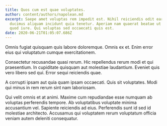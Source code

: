 ```yaml
---
title: Quos cum est quae voluptates.
author: content/authors/napolean.md
excerpt: Saepe amet voluptas rem impedit est. Nihil reiciendis odit earum et
  ducimus aliquam incidunt quia tenetur. Aperiam nam quaerat beatae ut numquam
  quod iure. Qui voluptas sed occaecati quis est.
date: 2020-06-21T01:05:07.686Z
---
```

Omnis fugiat quisquam quis labore doloremque. Omnis ex et. Enim error eius qui voluptatum cumque exercitationem.
 Consectetur recusandae quasi rerum. Hic repellendus rerum modi et qui praesentium. In cupiditate quisquam aut molestiae laudantium. Eveniet quis vero libero sed qui. Error sequi reiciendis quae.
 A corrupti ipsam aut quia quam ipsam occaecati. Quis sit voluptates. Modi qui minus in rem rerum sint nam laboriosam.
 Qui velit omnis et at animi. Maxime cum repudiandae esse numquam ab voluptas perferendis tempore. Ab voluptatibus voluptate minima accusantium vel. Sapiente reiciendis ad eius. Perferendis sunt id sed id molestiae architecto. Accusamus qui voluptatem rerum voluptatum officia veniam autem deleniti consequatur.